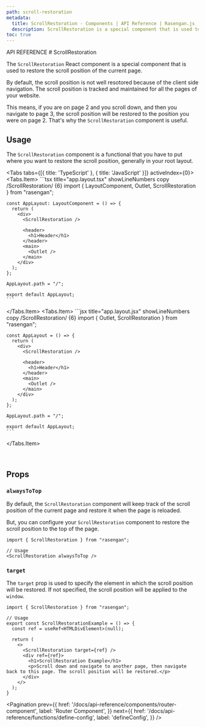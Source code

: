 ```yaml
---
path: scroll-restoration
metadata:
  title: ScrollRestoration - Components | API Reference | Rasengan.js
  description: ScrollRestoration is a special component that is used to restore the scroll position of the current page.
toc: true
---
```



<span className="text-[12px] font-mono-regular text-foreground/60">
  API REFERENCE
</span>
# ScrollRestoration

The `ScrollRestoration` React component is a special component that is used to restore the scroll position of the current page.

By default, the scroll position is not well resotored because of the client side navigation. The scroll position is tracked and maintained for all the pages of your website.

This means, if you are on page 2 and you scroll down, and then you navigate to page 3, the scroll position will be restored to the position you were on page 2. That's why the `ScrollRestoration` component is useful.

## Usage 

The `ScrollRestoration` component is a functional that you have to put where you want to restore the scroll position, generally in your root layout.

<Tabs tabs={[{ title: 'TypeScript' }, { title: 'JavaScript' }]} activeIndex={0}>
  <Tabs.Item>
    ```tsx title="app.layout.tsx" showLineNumbers copy /ScrollRestoration/ {6}
    import { LayoutComponent, Outlet, ScrollRestoration } from "rasengan";
    
    const AppLayout: LayoutComponent = () => {
      return (
        <div>
          <ScrollRestoration />

          <header>
            <h1>Header</h1>
          </header>
          <main>
            <Outlet />
          </main>
        </div>
      );
    };

    AppLayout.path = "/";

    export default AppLayout;
    ```
  </Tabs.Item>
  <Tabs.Item>
    ```jsx title="app.layout.jsx" showLineNumbers copy /ScrollRestoration/ {6}
    import { Outlet, ScrollRestoration } from "rasengan";
    
    const AppLayout = () => {
      return (
        <div>
          <ScrollRestoration />

          <header>
            <h1>Header</h1>
          </header>
          <main>
            <Outlet />
          </main>
        </div>
      );
    };

    AppLayout.path = "/";

    export default AppLayout;
    ```
  </Tabs.Item>
</Tabs>

<br />

## Props

### `alwaysToTop`

By default, the `ScrollRestoration` component will keep track of the scroll position of the current page and restore it when the page is reloaded.

But, you can configure your `ScrollRestoration` component to restore the scroll position to the top of the page.

```tsx title="scroll-restoration"
import { ScrollRestoration } from "rasengan";

// Usage
<ScrollRestoration alwaysToTop />
```

### `target`

The `target` prop is used to specify the element in which the scroll position will be restored. If not specified, the scroll position will be applied to the `window`.

```tsx title="scroll-restoration"
import { ScrollRestoration } from "rasengan";

// Usage
export const ScrollRestorationExample = () => {
  const ref = useRef<HTMLDivElement>(null);

  return (
    <>
      <ScrollRestoration target={ref} />
      <div ref={ref}>
        <h1>ScrollRestoration Example</h1>
        <p>Scroll down and navigate to another page, then navigate back to this page. The scroll position will be restored.</p>
      </div>
    </>
  );
}
```

<Pagination 
  prev={{
    href: '/docs/api-reference/components/router-component',
    label: 'Router Component',
  }}
  next={{
    href: '/docs/api-reference/functions/define-config',
    label: 'defineConfig',
  }}
/>